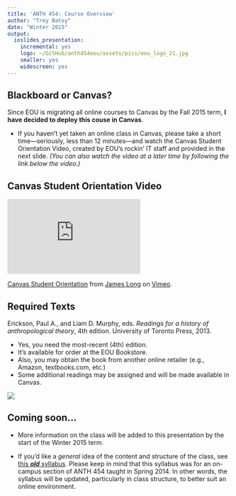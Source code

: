 ```yaml
---
title: 'ANTH 454: Course Overview'
author: "Trey Batey"
date: "Winter 2015"
output:
  ioslides_presentation:
    incremental: yes
    logo: ~/GitHub/anth454eou/assets/pics/eou_logo_21.jpg
    smaller: yes
    widescreen: yes
---
```


## Blackboard or Canvas?

Since EOU is migrating all online courses to Canvas by the Fall 2015 term, __I have decided to deploy this couse in Canvas__.

- If you haven't yet taken an online class in Canvas, please take a short time---seriously, less than 12 minutes---and watch the Canvas Student Orientation Video, created by EOU's rockin' IT staff and provided in the next slide. _(You can also watch the video at a later time by following the link below the video.)_

## Canvas Student Orientation Video

<iframe src="http://player.vimeo.com/video/97347021" width="300" height="169" frameborder="0" webkitallowfullscreen mozallowfullscreen allowfullscreen></iframe> <p><a href="http://vimeo.com/97347021">Canvas Student Orientation</a> from <a href="http://vimeo.com/user17570673">James Long</a> on <a href="https://vimeo.com">Vimeo</a>.</p>

## Required Texts
Erickson, Paul A., and Liam D. Murphy, eds. _Readings for a history of anthropological theory_, 4th edition. University of Toronto Press, 2013.

- Yes, you need the most-recent (4th) edition.
- It's available for order at the EOU Bookstore.
- Also, you may obtain the book from another online retailer (e.g., Amazon, textbooks.com, etc.)
- Some additional readings may be assigned and will be made available in Canvas.

![](http://bateyt.github.io/anth454/assets/pics/anth454_bookstore.png)



## Coming soon...

- More information on the class will be added to this presentation by the start of the Winter 2015 term.

- If you'd like a _general_ idea of the content and structure of the class, see [this __*old*__ syllabus](http://bateyt.github.io/anth454eou/syllabus.html). Please keep in mind that this syllabus was for an on-campus section of ANTH 454 taught in Spring 2014. In other words, the syllabus will be updated, particularly in class structure, to better suit an online environment.